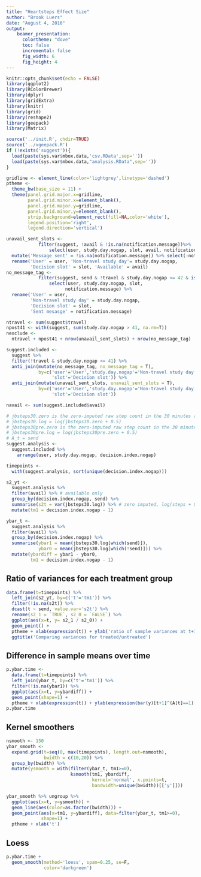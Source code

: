 ```yaml
---
title: "Heartsteps Effect Size"
author: "Brook Luers"
date: "August 4, 2016"
output: 
    beamer_presentation:
      colortheme: "dove"
      toc: false
      incremental: false
      fig_width: 6
      fig_height: 4
---
```


```r
knitr::opts_chunk$set(echo = FALSE)
library(ggplot2)
library(RColorBrewer)
library(dplyr)
library(gridExtra)
library(knitr)
library(grid)
library(reshape2)
library(geepack)
library(Matrix)

source('../init.R', chdir=TRUE)
source('../xgeepack.R')
if (!exists('suggest')){
  load(paste(sys.var$mbox.data,'csv.RData',sep=''))
  load(paste(sys.var$mbox.data,"analysis.RData",sep=''))
}

gridline <- element_line(color='lightgrey',linetype='dashed')
ptheme <-
  theme_bw(base_size = 11) +
  theme(panel.grid.major.x=gridline,
        panel.grid.minor.x=element_blank(),
        panel.grid.major.y=gridline,
        panel.grid.minor.y=element_blank(),
        strip.background=element_rect(fill=NA,color='white'),
        legend.position='right',
        legend.direction='vertical')
```


```r

unavail_sent_slots <-
            filter(suggest, !avail & !is.na(notification.message))%>%
                select(user, study.day.nogap, slot, avail, notification.message) %>%
  mutate('Message sent' = !is.na(notification.message)) %>% select(-notification.message) %>%
  rename('User' = user, 'Non-travel study day'= study.day.nogap,
         'Decision slot' = slot, 'Available' = avail)
no_message_tag <- 
            filter(suggest, send & !travel & study.day.nogap <= 42 & is.na(send.sedentary)) %>%
                select(user, study.day.nogap, slot, 
                      notification.message) %>%
  rename('User' = user,
         'Non-travel study day' = study.day.nogap,
         'Decision slot' = slot,
         'Sent mesasge' = notification.message)

ntravel <- sum(suggest$travel)
npost41 <- with(suggest, sum(study.day.nogap > 41, na.rm=T))
nexclude <- 
  ntravel + npost41 + nrow(unavail_sent_slots) + nrow(no_message_tag)

suggest.included <- 
  suggest %>%
  filter(!travel & study.day.nogap <= 41) %>%
  anti_join(mutate(no_message_tag, no_message_tag = T),
            by=c('user'='User','study.day.nogap'='Non-travel study day',
                 'slot'='Decision slot')) %>%
  anti_join(mutate(unavail_sent_slots, unavail_sent_slots = T),
            by=c('user'='User','study.day.nogap'='Non-travel study day',
                 'slot'='Decision slot'))

navail <- sum(suggest.included$avail)

# jbsteps30.zero is the zero-imputed raw step count in the 30 minutes after decision
# jbsteps30.log = log(jbsteps30.zero + 0.5)
# jbsteps30pre.zero is the zero-imputed raw step count in the 30 minutes prior to decision
# jbsteps30pre.log = log(jbsteps30pre.zero + 0.5)
# A_t = send
suggest.analysis <-
  suggest.included %>%
    arrange(user, study.day.nogap, decision.index.nogap)

```

```r


timepoints <-
  with(suggest.analysis, sort(unique(decision.index.nogap)))

s2_yt <-
  suggest.analysis %>%
  filter(avail) %>% # available only
  group_by(decision.index.nogap, send) %>%
  summarise(s2t = var(jbsteps30.log)) %>% # zero imputed, log(steps + 0.5)
  mutate(tm1 = decision.index.nogap - 1)

ybar_t <- 
  suggest.analysis %>%
  filter(avail) %>%
  group_by(decision.index.nogap) %>%
  summarise(ybar1 = mean(jbsteps30.log[which(send)]),
            ybar0 = mean(jbsteps30.log[which(!send)])) %>%
  mutate(ybardiff = ybar1 - ybar0,
         tm1 = decision.index.nogap - 1)

```


## Ratio of variances for each treatment group
```r

data.frame(t=timepoints) %>%
  left_join(s2_yt, by=c('t'='tm1')) %>%
  filter(!is.na(s2t)) %>%
  dcast(t ~ send, value.var='s2t') %>% 
  rename(s2_1 = `TRUE`, s2_0 = `FALSE`) %>%
  ggplot(aes(x=t, y= s2_1 / s2_0)) + 
  geom_point() +
  ptheme + xlab(expression(t)) + ylab('ratio of sample variances at t+1')+
  ggtitle('Comparing variances for treated/untreated')

```

## Difference in sample means over time

```r

p.ybar.time <- 
  data.frame(t=timepoints) %>%
  left_join(ybar_t, by=c('t'='tm1')) %>%
  filter(!is.na(ybar1)) %>%
  ggplot(aes(x=t, y=ybardiff)) +
  geom_point(shape=1) +
  ptheme + xlab(expression(t)) + ylab(expression(bar(y)[t+1]^(A[t]==1) - bar(y)[t+1]^(A[t]==0)))
p.ybar.time

```

## Kernel smoothers

```r

nsmooth <- 150
ybar_smooth <-
  expand.grid(t=seq(0, max(timepoints), length.out=nsmooth),
              bwidth = c(10,20)) %>%
  group_by(bwidth) %>%
  mutate(ysmooth = with(filter(ybar_t, tm1>=0),
                        ksmooth(tm1, ybardiff,
                                kernel='normal', x.points=t,
                                bandwidth=unique(bwidth))[['y']]))

```

```r
ybar_smooth %>% ungroup %>%
  ggplot(aes(x=t, y=ysmooth)) +
  geom_line(aes(color=as.factor(bwidth))) +
  geom_point(aes(x=tm1, y=ybardiff), data=filter(ybar_t, tm1>=0),
             shape=1) +
  ptheme + xlab('t')

```

## Loess

```r

p.ybar.time +
  geom_smooth(method='loess', span=0.25, se=F,
              color='darkgreen')

```

